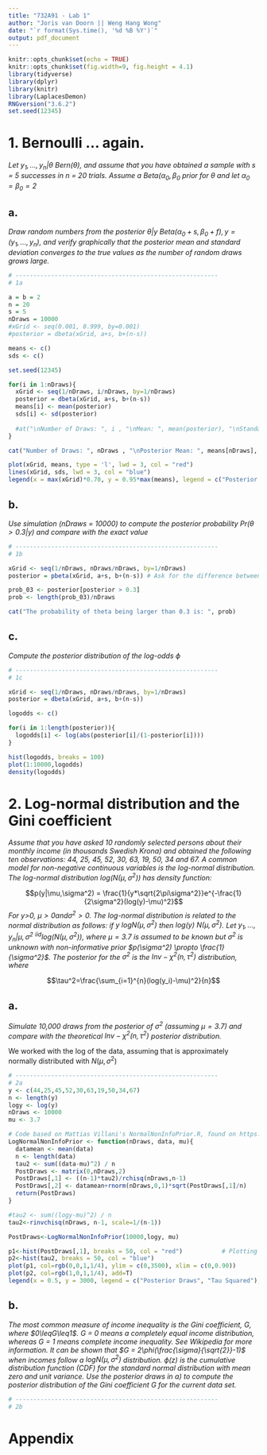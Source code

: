 ```yaml
---
title: "732A91 - Lab 1"
author: "Joris van Doorn || Weng Hang Wong"
date: "`r format(Sys.time(), '%d %B %Y')`"
output: pdf_document
---
```


```r
knitr::opts_chunk$set(echo = TRUE)
knitr::opts_chunk$set(fig.width=9, fig.height = 4.1) 
library(tidyverse)
library(dplyr)
library(knitr)
library(LaplacesDemon)
RNGversion("3.6.2")
set.seed(12345)
```

# 1. Bernoulli ... again.

*Let $y_1, ..., y_n | \theta ~ Bern(\theta)$, and assume that you have obtained a sample with s = 5 successes in n = 20 trials. Assume a $Beta(\alpha_0, \beta_0$ prior for $\theta$ and let $\alpha_0 = \beta_0 = 2$*

## a. 

*Draw random numbers from the posterior $\theta|y ~ Beta(\alpha_0 + s, \beta_0 + f), y = (y_1, ..., y_n)$, and verify graphically that the posterior mean and standard deviation converges to the true values as the number of random draws grows large.*

```r
# ---------------------------------------------------------
# 1a

a = b = 2
n = 20
s = 5
nDraws = 10000
#xGrid <- seq(0.001, 0.999, by=0.001)
#posterior = dbeta(xGrid, a+s, b+(n-s))

means <- c()
sds <- c()

set.seed(12345)

for(i in 1:nDraws){
  xGrid <- seq(1/nDraws, i/nDraws, by=1/nDraws)
  posterior = dbeta(xGrid, a+s, b+(n-s))
  means[i] <- mean(posterior)
  sds[i] <- sd(posterior)
  
  #at("\nNumber of Draws: ", i , "\nMean: ", mean(posterior), "\nStandard Deviation: ", sd(posterior))
}

cat("Number of Draws: ", nDraws , "\nPosterior Mean: ", means[nDraws], "\nPosterior Standard Deviation: ", sds[nDraws])

plot(xGrid, means, type = 'l', lwd = 3, col = "red")
lines(xGrid, sds, lwd = 3, col = "blue")
legend(x = max(xGrid)*0.70, y = 0.95*max(means), legend = c("Posterior Mean", "Posterior Standard Deviation"), col = c("red", "blue"), lwd = c(3,3), cex = 0.7)
```

## b. 

*Use simulation (nDraws = 10000) to compute the posterior probability $Pr(\theta > 0.3|y)$ and compare with the exact value*

```r
# ---------------------------------------------------------
# 1b

xGrid <- seq(1/nDraws, nDraws/nDraws, by=1/nDraws)
posterior = pbeta(xGrid, a+s, b+(n-s)) # Ask for the difference between pbeta & dbeta

prob_03 <- posterior[posterior > 0.3]
prob <- length(prob_03)/nDraws

cat("The probability of theta being larger than 0.3 is: ", prob)
```

## c. 

*Compute the posterior distribution of the log-odds $\phi$*

```r
# ---------------------------------------------------------
# 1c

xGrid <- seq(1/nDraws, nDraws/nDraws, by=1/nDraws)
posterior = dbeta(xGrid, a+s, b+(n-s))

logodds <- c()

for(i in 1:length(posterior)){
  logodds[i] <- log(abs(posterior[i]/(1-posterior[i])))
}

hist(logodds, breaks = 100)
plot(1:10000,logodds)
density(logodds)
```

\newpage

# 2. Log-normal distribution and the Gini coefficient

*Assume that you have asked 10 randomly selected persons about their monthly income (in thousands Swedish Krona) and obtained the following ten observations: 44, 25, 45, 52, 30, 63, 19, 50, 34 and 67. A common model for non-negative continuous variables is the log-normal distribution. The log-normal distribution $log(N(\mu, \sigma^2))$ has density function: *

$$p(y|\mu,\sigma^2) = \frac{1}{y*\sqrt{2\pi\sigma^2}}e^{-\frac{1}{2\sigma^2}(log(y)-\mu)^2}$$
*For y>0, $\mu>0 and \sigma^2>0$. The log-normal distribution is related to the normal distribution as follows: if $y ~ log N(\mu,\sigma^2)$ then $log(y) ~ N(\mu,\sigma^2)$. Let $y_1, ..., y_n|\mu,\sigma^2 ~^{iid} log(N(\mu,\sigma^2))$, where $\mu = 3.7$ is assumed to be known but $\sigma^2$ is unknown with non-informative prior $p(\sigma^2) \propto \frac{1}{\sigma^2}$. The posterior for the $\sigma^2$ is the $Inv - \chi^2(n, \tau^2)$ distribution, where*

$$\tau^2=\frac{\sum_{i=1}^{n}(log(y_i)-\mu)^2}{n}$$

## a.

*Simulate 10,000 draws from the posterior of $\sigma^2$ (assuming $\mu = 3.7$) and compare with the theoretical $Inv - \chi^2(n,\tau^2)$ posterior distribution.*

We worked with the log of the data, assuming that is approximately normally distributed with $N(\mu,\sigma^2)$

```r
# ---------------------------------------------------------
# 2a
y <- c(44,25,45,52,30,63,19,50,34,67)
n <- length(y)
logy <- log(y)
nDraws <- 10000
mu <- 3.7

# Code based on Mattias Villani's NormalNonInfoPrior.R, found on https://github.com/STIMALiU/BayesLearnCourse/blob/master/Code/NormalNonInfoPrior.R~
LogNormalNonInfoPrior <- function(nDraws, data, mu){
  datamean <- mean(data)
  n <- length(data)
  tau2 <- sum((data-mu)^2) / n
  PostDraws <- matrix(0,nDraws,2)
  PostDraws[,1] <- ((n-1)*tau2)/rchisq(nDraws,n-1)
  PostDraws[,2] <- datamean+rnorm(nDraws,0,1)*sqrt(PostDraws[,1]/n)
  return(PostDraws)
}

#tau2 <- sum((logy-mu)^2) / n
tau2<-rinvchisq(nDraws, n-1, scale=1/(n-1))

PostDraws<-LogNormalNonInfoPrior(10000,logy, mu) 

p1<-hist(PostDraws[,1], breaks = 50, col = "red") 			# Plotting the histogram of mu-draws
p2<-hist(tau2, breaks = 50, col = "blue")
plot(p1, col=rgb(0,0,1,1/4), ylim = c(0,3500), xlim = c(0,0.90))
plot(p2, col=rgb(1,0,1,1/4), add=T)
legend(x = 0.5, y = 3000, legend = c("Posterior Draws", "Tau Squared"), col = c(rgb(0,0,1,1/4), col=rgb(1,0,1,1/4)), lwd = c(3,3), cex = 0.7)
```

## b. 

*The most common measure of income inequality is the Gini coefficient, G, where $0\leqG\leq1$. G = 0 means a completely equal income distribution, whereas G = 1 means complete income inequality. See Wikipedia for more information. It can be shown that $G = 2\phi(\frac{\sigma}{\sqrt{2}}-1)$ when incomes follow a $logN(\mu,\sigma^2)$ distribution. $\phi(z)$ is the cumulative distribution function (CDF) for the standard normal distribution with mean zero and unit variance. Use the posterior draws in a) to compute the posterior distribution of the Gini coefficient G for the current data set.*

```r
# ---------------------------------------------------------
# 2b

```

\newpage

# Appendix

```r
```
